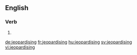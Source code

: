 ==English==

===Verb===
{{head|en}}

# {{present participle of|jeopardise|lang=en}}

[[de:jeopardising]]
[[fr:jeopardising]]
[[hu:jeopardising]]
[[sv:jeopardising]]
[[vi:jeopardising]]